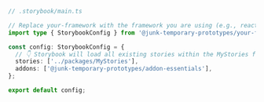 ```ts
// .storybook/main.ts

// Replace your-framework with the framework you are using (e.g., react-webpack5, vue3-webpack5)
import type { StorybookConfig } from '@junk-temporary-prototypes/your-framework';

const config: StorybookConfig = {
  // 👇 Storybook will load all existing stories within the MyStories folder
  stories: ['../packages/MyStories'],
  addons: ['@junk-temporary-prototypes/addon-essentials'],
};

export default config;
```
